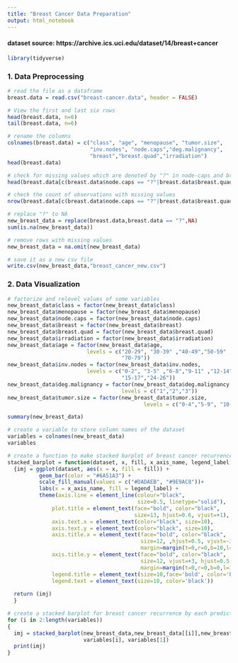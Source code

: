---
title: "Breast Cancer Data Preparation"
output: html_notebook
---

#### dataset source: https://archive.ics.uci.edu/dataset/14/breast+cancer

```{r}
library(tidyverse)
```

### 1. Data Preprocessing
```{r}
# read the file as a dataframe
breast.data = read.csv("breast-cancer.data", header = FALSE)

```

```{r}
# View the first and last six rows
head(breast.data, n=6)
tail(breast.data, n=6)
```

```{r}
# rename the columns
colnames(breast.data) = c("class", "age", "menopause", "tumor.size",
                          "inv.nodes", "node.caps","deg.malignancy",
                          "breast","breast.quad","irradiation")
head(breast.data)
```


```{r}
# check for missing values which are denoted by "?" in node-caps and breast-quad
head(breast.data[c(breast.data$node.caps == "?"|breast.data$breast.quad =="?"),])
```
```{r}
# check the count of observations with missing values
nrow(breast.data[c(breast.data$node.caps == "?"|breast.data$breast.quad == "?"),])
```
```{r}
# replace "?" to NA
new_breast_data = replace(breast.data,breast.data == "?",NA)
sum(is.na(new_breast_data))
```
```{r}
# remove rows with missing values
new_breast_data = na.omit(new_breast_data)
```

```{r}
# save it as a new csv file
write.csv(new_breast_data,"breast_cancer_new.csv")
```

### 2. Data Visualization

```{r}
# factorize and relevel values of some variables
new_breast_data$class = factor(new_breast_data$class)
new_breast_data$menopause = factor(new_breast_data$menopause)
new_breast_data$node.caps = factor(new_breast_data$node.caps)
new_breast_data$breast = factor(new_breast_data$breast)
new_breast_data$breast.quad = factor(new_breast_data$breast.quad)
new_breast_data$irradiation = factor(new_breast_data$irradiation)
new_breast_data$age = factor(new_breast_data$age, 
                         levels = c("20-29", "30-39" ,"40-49","50-59" ,"60-69",
                                    "70-79"))
new_breast_data$inv.nodes = factor(new_breast_data$inv.nodes, 
                         levels = c("0-2", "3-5" ,"6-8","9-11" ,"12-14",
                                    "15-17","24-26"))
new_breast_data$deg.malignancy = factor(new_breast_data$deg.malignancy,
                                    levels = c("1","2","3"))
new_breast_data$tumor.size = factor(new_breast_data$tumor.size,
                                           levels = c("0-4","5-9", "10-14","15-19", "20-24","25-29" ,"30-34" ,"35-39" ,"40-44" ,"45-49","50-54" ))
```

```{r}
summary(new_breast_data)
```

```{r}
# create a variable to store column names of the dataset
variables = colnames(new_breast_data)
variables
```

```{r}
# create a function to make stacked barplot of breast cancer recurrence by each variable
stacked_barplot = function(dataset, x, fill, x_axis_name, legend_label)
  {imj = ggplot(dataset, aes(x = x, fill = fill)) + 
          geom_bar(color = "#6A51A3") +
          scale_fill_manual(values = c("#DADAEB", "#9E9AC8"))+
          labs(x = x_axis_name, fill = legend_label) +
          theme(axis.line = element_line(colour="black", 
                                         size=0.5, linetype="solid"),
              plot.title = element_text(face="bold", color="black", 
                                        size=13, hjust=0.6, vjust=+1),
              axis.text.x = element_text(color="black", size=10),
              axis.text.y = element_text(color="black", size=10),
              axis.title.x = element_text(face="bold", color="black", 
                                          size=12, ,hjust=0.5, vjust=-3, 
                                          margin=margin(t=0,r=0,b=10,l=0)),
              axis.title.y = element_text(face="bold", color="black", 
                                          size=12, vjust=+3, hjust=0.5,
                                          margin=margin(t=0,r=0,b=0,l=10)),
              legend.title = element_text(size=10,face='bold', color='black'),
              legend.text = element_text(size=10, color='black'))
  
  return (imj)
  }
```

```{r}
# create a stacked barplot for breast cancer recurrence by each predictor variable
for (i in 2:length(variables))
{
  imj = stacked_barplot(new_breast_data,new_breast_data[[i]],new_breast_data[[1]],
                        variables[i], variables[1])
  print(imj)
}
```
